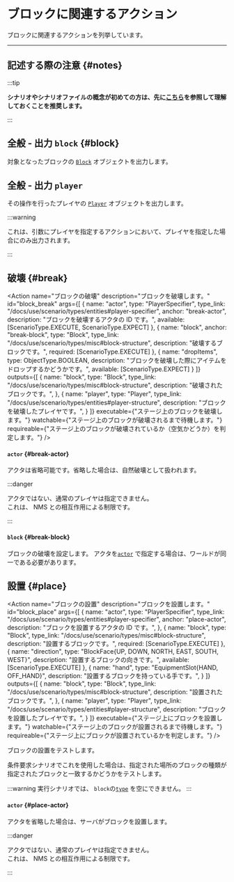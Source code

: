 
# ブロックに関連するアクション

ブロックに関連するアクションを列挙しています。

---

## 記述する際の注意 {#notes}

:::tip

**シナリオやシナリオファイルの概念が初めての方は、先に[こちら](/docs/use/scenario)を参照して理解しておくことを推奨します。**

:::

<BelowDocument docId="use/scenario/scenario-file"
               label="シナリオファイルを記述する際の注意"
               anchor="notes"
/>

## 全般 - 出力 `block` {#block}

対象となったブロックの [`Block`](/docs/use/scenario/types/misc#block-structure) オブジェクトを出力します。

## 全般 - 出力 `player`

その操作を行ったプレイヤの [`Player`](/docs/use/scenario/types/entities#player-structure) オブジェクトを出力します。

:::warning

これは、引数にプレイヤを指定するアクションにおいて、プレイヤを指定した場合にのみ出力されます。

:::

## 破壊 {#break}

<Action name="ブロックの破壊"
        description="ブロックを破壊します。"
        id="block_break"
        args={[
          {
            name: "actor",
            type: "PlayerSpecifier",
            type_link: "/docs/use/scenario/types/entities#player-specifier",
            anchor: "break-actor",
            description: "ブロックを破壊するアクタの ID です。",
            available: [ScenarioType.EXECUTE, ScenarioType.EXPECT]
          },
          {
            name: "block",
            anchor: "break-block",
            type: "Block",
            type_link: "/docs/use/scenario/types/misc#block-structure",
            description: "破壊するブロックです。",
            required: [ScenarioType.EXECUTE]
          },
          {
            name: "dropItems",
            type: ObjectType.BOOLEAN,
            description: "ブロックを破壊した際にアイテムをドロップするかどうかです。",
            available: [ScenarioType.EXPECT]
          }
        ]}
        outputs={[
          {
            name: "block",
            type: "Block",
            type_link: "/docs/use/scenario/types/misc#block-structure",
            description: "破壊されたブロックです。",
          },
          {
            name: "player",
            type: "Player",
            type_link: "/docs/use/scenario/types/entities#player-structure",
            description: "ブロックを破壊したプレイヤです。",
          }
        ]}
        executable={"ステージ上のブロックを破壊します。"}
        watchable={"ステージ上のブロックが破壊されるまで待機します。"}
        requireable={"ステージ上のブロックが破壊されているか（空気かどうか）を判定します。"}
/>

#### `actor` {#break-actor}

アクタは省略可能です。省略した場合は、自然破壊として扱われます。

:::danger

アクタではない、通常のプレイヤは指定できません。  
これは、 NMS との相互作用による制限です。

:::

#### `block` {#break-block}

ブロックの破壊を設定します。
アクタを[`actor`](#break-actor) で指定する場合は、ワールドが同一である必要があります。

## 設置 {#place}

<Action name="ブロックの設置"
        description="ブロックを設置します。"
        id="block_place"
        args={[
          {
            name: "actor",
            type: "PlayerSpecifier",
            type_link: "/docs/use/scenario/types/entities#player-specifier",
            anchor: "place-actor",
            description: "ブロックを設置するアクタの ID です。",
          },
          {
            name: "block",
            type: "Block",
            type_link: "/docs/use/scenario/types/misc#block-structure",
            description: "設置するブロックです。",
            required: [ScenarioType.EXECUTE]
          },
          {
            name: "direction",
            type: "BlockFace{UP, DOWN, NORTH, EAST, SOUTH, WEST}",
            description: "設置するブロックの向きです。",
            available: [ScenarioType.EXECUTE]
          },
          {
            name: "hand",
            type: "EquipmentSlot{HAND, OFF_HAND}",
            description: "設置するブロックを持っている手です。",
          }
        ]}
        outputs={[
          {
            name: "block",
            type: "Block",
            type_link: "/docs/use/scenario/types/misc#block-structure",
            description: "設置されたブロックです。",
          },
          {
            name: "player",
            type: "Player",
            type_link: "/docs/use/scenario/types/entities#player-structure",
            description: "ブロックを設置したプレイヤです。",
          }
        ]}
        executable={"ステージ上にブロックを設置します。"}
        watchable={"ステージ上のブロックが設置されるまで待機します。"}
        requireable={"ステージ上にブロックが設置されているかを判定します。"}
/>

ブロックの設置をテストします。

条件要求シナリオでこれを使用した場合は、指定された場所のブロックの種類が指定されたブロックと一致するかどうかをテストします。  

:::warning
実行シナリオでは、 `block`の[`type`](/docs/use/scenario/types/misc#block-structure) を空にできません。
:::

#### `actor` {#place-actor}

アクタを省略した場合は、サーバがブロックを設置します。

:::danger

アクタではない、通常のプレイヤは指定できません。  
これは、 NMS との相互作用による制限です。

:::


